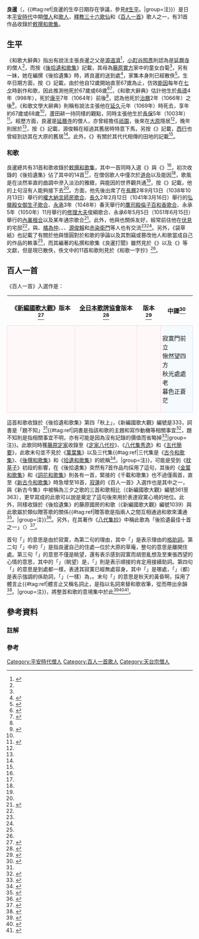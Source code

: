 {{歌人
|名稱 = 良暹
|圖片名稱 = Hyakuninisshu_070.jpg
|圖片大小 = 250px
|圖片說明 = 良暹法師<br>《[[百人一首|百人一首]]》[[歌牌|歌牌]]
|稱號 = [[釋教三十六歌仙|釋教三十六歌仙]]<br>《百人一首》歌人<br>《[[時代不同歌合|時代不同歌合]]》歌人
|時代 = [[平安時代|平安時代]]
|出生日期 = [[長德|長德]]4年（998年）或於[[長保|長保]]5年（1003年）
|逝世日期 = [[康平_(日本)|康平]]7年（1064年）前後或[[延久|延久]]元年（1069年）
|假名 = りょうぜん
|羅馬字 = Ryōzen
|本姓 = 
|家系 = 
|別名 = 
|位階 = 
|官位 = 
|歌風 = 
|敕撰歌 = 31首
|初次收錄 = 《[[後拾遺和歌集|後拾遺和歌集]]》
|歌合 = [[權大納言師房歌合|權大納言師房歌合]]<br>[[弘徽殿女御生子歌合|弘徽殿女御生子歌合]]<br>[[鷹司殿倫子百和香歌合|鷹司殿倫子百和香歌合]]<br>[[內裏根合|內裏根合]]
|編著 = 《良暹打聞》
|家集 = 
|父親 = 
|母親 = 白菊
|夫 = 
|兄弟 = 
|姐妹 = 
|子 = 
|女 =
|親戚 = 
}}

'''良暹'''（{{jpn|j=良暹|hg=りょうぜん|rm=Ryōzen|f=y}}，{{bd|998年||1060年代||catIdx=Ryōzen}}{{#tag:ref|良暹的生卒日期存在爭議，參見[[#生平|#生平]]。|group=注}}）是日本[[平安時代|平安時代]]中期[[僧伽|僧人]]和[[歌人|歌人]]，[[釋教三十六歌仙|釋教三十六歌仙]]和《[[百人一首|百人一首]]》歌人之一，有31首作品收錄於[[敕撰和歌集|敕撰和歌集]]。

== 生平 ==
《和歌大辭典》指出有說法主張良暹之父是[[源道濟|源道濟]]<ref name="和歌">{{cite book|editor=犬養廉、{{Link-ja|井上宗雄}}、{{Link-ja|大久保正}}、小野寬、{{Link-ja|田中裕}}、{{Link-ja|橋本不美男}}、{{Link-ja|藤平春男}} |author=藤田百合子 |language=ja |script-title=ja:和歌大辞典 |script-chapter=ja:良暹・良暹打聞 |date=1986-03-20 |publisher={{Link-ja|明治書院}} |isbn=4-625-40029-5 |pages=284、794-795}}</ref>，[[小町谷照彥|小町谷照彥]]則認為是[[延曆寺|延曆寺]]的僧人<ref name="小町谷"/>，而按《[[後拾遺和歌集|後拾遺和歌集]]》{{Link-ja|勘物}}記載，其母為[[藤原實方|藤原實方]]家中的童女白菊<ref name="岩波6"/>，另有一妹，她在{{Link-ja|藤原通俊}}編撰《後拾遺集》時，將良暹的{{Link-ja|家集}}送到{{Link-ja|藤原宗子|藤原宗子|二條太皇太后宮大貳}}處<ref name="和文">{{cite book|author={{Link-ja|有吉保}} |language=ja |script-title=ja:和歌文学辞典 |script-chapter=ja:良暹 |date=1982-05-25 |publisher={{Link-ja|櫻楓|おうふう|櫻楓社}} |id={{NCID|BN00369505}} |pages=688-689}}</ref>，家集本身則已經散佚<ref name="Koto">{{Kotobank|良暹}}</ref>。生卒日期方面，按《{{Link-ja|藤原宗子|藤原宗子|二條太皇太后宮大貳集}}》記載，由於他自12歲開始直至67歲為止，仿效[[能因|能因]]每年在[[七夕|七夕]]時創作和歌，因此推測他死於67歲或68歲<ref name="岩波6">{{cite book|author={{Link-ja|稻賀敬二|稲賀敬二}} |language=ja |script-title=ja:日本古典文学大辞典 |script-chapter=ja:良暹 |volume=6 |date=1985-02-20 |publisher=[[岩波書店|岩波書店]] |isbn= 978-4-000-80066-2 |pages=241}}</ref><ref name="和辭">{{cite book|editor=《和歌文学大辭典》編集委員會 |author={{Link-ja|武田早苗}} |language=ja |script-title=ja:和歌文学大辞典 |script-chapter=ja:良暹 |edition={{lang|ja|日本文学Web図書館}} |date=2014-12 |publisher=古典圖書館 |isbn=978-490-447001-5}}</ref>，《和歌大辭典》估計他生於[[長德|長德]]4年（998年），死於[[康平_(日本)|康平]]7年（1064年）前後<ref name="和歌"/>，{{Link-ja|稻賀敬二|稲賀敬二}}認為他死於[[治曆|治曆]]2年（1066年）之後<ref>{{cite book|author=安田純生 |chapter-url=https://osaka-shoin.repo.nii.ac.jp/?action=repository_uri&item_id=1297&file_id=18&file_no=1 |language=ja |script-title=ja:樟蔭国文学 |script-chapter=ja:良暹法師について |volume=15 |date=1977-10-08 |publisher={{Link-ja|大阪樟蔭女子大學|大阪樟蔭女子大学}}学芸学部 |id={{NAID|110000229829}}}}</ref>，《和歌文學大辭典》則稱有說法主張他在[[延久|延久]]元年（1069年）時死去，享年約67歲或68歲<ref name="和辭"/>，蘆田耕一持同樣的觀點，同時主張他生於[[長保|長保]]5年（1003年）<ref>{{cite book|author=蘆田耕一 |chapter-url=https://ir.lib.shimane-u.ac.jp/files/static/img/publisher.gif |language=ja |script-title=ja:島大国文 |script-chapter=ja:藤原清輔の妻と子 : 『袋草紙』『和歌一字抄』と関わって |volume=35 |date=2015-03-20 |publisher=[[島根大學|島大]]國文會 |id={{NAID|110009890438}} |pages=57}}</ref>。經歷方面，良暹是[[延曆寺|延曆寺]]的僧人，亦曾經擔任[[八坂神社|祇園]]{{Link-ja|別當|別当}}，後來在[[大原_(京都市)|大原]]隱居<ref name="Koto"/>，晚年則居於{{Link-ja|雲林院}}<ref name="和文"/>，按《{{Link-ja|袋草紙}}》記載，源俊賴在經過其舊居時特意下馬，另按《{{Link-ja|山家集}}》記載，[[西行|西行]]也曾經到訪其在大原的舊居<ref name="和辭"/>。此外，《{{Link-ja|東寺文書|東寺文書|東寺百合文書}}》有關於其代代相傳的田地的記載<ref name="岩波6"/>。

=== 和歌 ===
良暹總共有31首和歌收錄於[[敕撰和歌集|敕撰和歌集]]，其中一首同時入選《{{Link-ja|千載和歌集}}》與《{{Link-ja|新後拾遺和歌集}}》<ref name="和歌"/>，初次收錄的《後拾遺集》佔了其中的14首<ref name="岩波6"/>，在僧侶歌人中僅次於[[道命|道命]]以及能因<ref name="和歌"/>，歌風是在淡然率直的曲調中滲入淡泊的雅緻，與能因的世界觀共通<ref name="和文"/>，按《{{Link-ja|俊賴髓腦|俊頼髄脳}}》記載，他的上句沒有人能夠接下去<ref name="和歌"/>。{{Link-ja|歌合}}方面，他先後出席了在[[長曆|長曆]]2年9月13日（1038年10月13日）舉行的[[權大納言師房歌合|權大納言師房歌合]]、[[長久_(日本)|長久]]2年2月12日（1041年3月16日）舉行的[[弘徽殿女御生子歌合|弘徽殿女御生子歌合]]、[[永承|永承]]3年（1048年）春天舉行的[[鷹司殿倫子百和香歌合|鷹司殿倫子百和香歌合]]、永承5年（1050年）11月舉行的[[修理職|修理大夫]]俊綱歌合、永承6年5月5日（1051年6月15日）舉行的[[內裏根合|內裏根合]]以及某年通宗歌合<ref name="歌合3">{{cite book |editor={{Link-ja|萩谷朴}} |language=ja |script-title=ja:平安朝歌合大成 |volume=3 |edition=赤堤居私家版 |date=1959-04-20 |publisher=萩谷朴 |id={{NCID|BN0630814X}} |pages=816、842-843、876、959-960、972、1243}}</ref>。此外，他與{{Link-ja|橘俊綱}}也關係友好，經常前往他在[[伏見區|伏見]]的宅邸<ref name="和歌"/>，與{{Link-ja|津守國基|津守国基}}、[[橘為仲|橘為仲]]、{{Link-ja|素意}}、{{Link-ja|源經賴|源経頼}}、[[源俊賴|源俊賴]]和[[赤染衛門|赤染衛門]]等人也有交流<ref name="和文"/><ref name="和辭"/>。另外，《袋草紙》也記載了有關於他與懷圓對於和歌的爭論以及其剽竊或篡改他人和歌當成自己的作品的軼事<ref name="岩波6"/>，而其編著的私撰和歌集《良暹打聞》雖然見於《{{Link-ja|上覺|上覚|和歌色葉}}》以及《{{Link-ja|古來風體抄|古来風体抄}}》等文獻，但是現已散佚，佚文中的11首和歌則見於《和歌一字抄》<ref name="和歌"/>。

== 百人一首 ==
{{gallery2
| align        = center
|File:小倉百人一首 70 良暹法師.jpg|{{center|《小倉百人一首》<br>良暹法師<br>[[菱川師宣|菱川師宣]][[繪本|繪本]]}}
|File:Ogura nazorae hyakunin isshu (Ogura Imitation of the Hundred Poets) (BM 2008,3037.09901 73).jpg|{{center|《小倉擬百人一首》<br>良暹法師 石留武助 妹於花<br>[[歌川國貞|歌川國貞]]的[[浮世繪|浮世繪]]}}
|File:No 70. Ryozen Hoshi (BM 1906,1220,0.1213).jpg|{{center|《百人一首內 良暹法師》<br>[[歌川國芳|歌川國芳]]的浮世繪}}
}}
《百人一首》入選作是：
{| align=center cellspacing=5
! 《[[國歌大觀|新編國歌大觀]]》版本<ref name="國歌1">{{cite book|author= |language=ja |script-title=ja:新編国歌大観 |script-chapter=ja:勅撰集編 |work=[[國歌大觀|新編國歌大觀]] |volume=1 |date=1983-02-08 |publisher=[[角川書店|角川書店]] |isbn=4-040-20112-4 |pages=116}}</ref>
! [[全日本歌牌協會|全日本歌牌協會]]版本<ref>{{cite web |url=https://www.karuta.or.jp/kitei/20200425-dokushu-text.pdf |language=ja |script-title=ja:競技かるた読手テキスト（抜粋） |publisher=[[全日本歌牌協會|全日本歌牌協會]] |accessdate=2021-02-08}}</ref>
! {{Link-ja|嵯峨嵐山文華館}}版本<ref>{{cite web |url=http://www.samac.jp/search/poems_detail.php?id=70 |language=ja |script-title=ja:小倉百人一首の全首を見る |publisher={{Link-ja|嵯峨嵐山文華館}} |accessdate=2021-02-08}}</ref>
! 中譯<ref>{{cite book|author=劉德潤 |language=zh-cn |title=小仓百人一首：日本古典和歌赏析 |orig-year=2007-06 |date=2019-12 |publisher=[[外語教學與研究出版社|外語教學與研究出版社]] |isbn=978-7-5600-6675-2 |pages=218}}</ref>
|-
| style="border:1px solid #FFD1D1; background-color:#FFF8F8; padding:5px"|{{lang|ja|さびしさに<br>やどをたちいでて<br>ながむれば<br>いづくもおなじ<br>あきのゆふぐれ}}
| style="border:1px solid #FFD1D1; background-color:#FFF8F8; padding:5px"|{{lang|ja|さびしさに<br>宿をたち{{Ruby|出|い}}でて<br>ながむれば<br>いづこもおなじ<br>秋の夕ぐれ}}
| style="border:1px solid #FFD1D1; background-color:#FFF8F8; padding:5px"|{{lang|ja|さびしさに<br>宿をたち出でて<br>ながむれば<br>いづこも同じ<br>秋の夕暮れ}}
| style="border:1px solid #CEDFF2; background-color:#F5FAFF; padding:5px"|寂寞門前立<br>愀然望四方<br>秋光處處老<br>暮色正蒼茫
|}

這首和歌收錄於《後拾遺和歌集》第四「秋上」，《新編國歌大觀》編號是333，詞書是「題不知」<ref name="國歌1"/>{{#tag:ref|詞書是指該和歌的主題和寫作動機等相關事宜<ref>{{Kotobank|詞書}}</ref>，題不知則是指相關事宜不明，亦有可能是因為沒有記錄的價值而省略掉<ref>{{Kotobank|題不知}}</ref>|group=注}}。此歌同時獲[[藤原定家|藤原定家]]收錄至《[[定家八代抄|定家八代抄]]》、《[[八代集秀逸|八代集秀逸]]》和《[[五代簡要|五代簡要]]》，此歌末句並不見於《[[萬葉集|萬葉集]]》以及三代集{{#tag:ref|三代集是《[[古今和歌集|古今和歌集]]》、《[[後撰和歌集|後撰和歌集]]》和《[[拾遺和歌集|拾遺和歌集]]》的統稱<ref>{{Kotobank|三代集}}</ref>。|group=注}}，可能是受到《[[枕草子|枕草子]]》初段的影響，在《後拾遺集》突然有7首作品均採用了這句，其後的《[[金葉和歌集|金葉和歌集]]》和《[[詞花和歌集|詞花和歌集]]》則各有一首，緊接的《千載和歌集》也不過僅兩首，直至《[[新古今和歌集|新古今和歌集]]》時急增至16首，[[寂蓮|寂蓮]]的《百人一首》入選作也是其中之一，與《新古今集》中被稱為三夕之歌的三首和歌相比（《新編國歌大觀》編號361至363），更早寫成的此歌可以說是奠定了這句後來用於表達寂寞心境的地位。此外，同樣收錄於《後拾遺集》的藤原國房的和歌（《新編國歌大觀》編號1039）與此歌屬於類似贈答歌的關係{{#tag:ref|贈答歌是指兩人之間互相通過和歌來溝通<ref>{{Kotobank|贈答歌}}</ref>。|group=注}}<ref>{{cite book|author={{Link-ja|吉海直人}} |language=ja |script-title=ja:百人一首で読み解く平安時代 |series=角川選書 |volume=516 |date=2012-11-25 |publisher=[[角川學藝出版|角川學藝出版]] |isbn=978-4-04-703516-4 |pages=199-200}}</ref>。另外，{{Link-ja|北村季吟}}在其著作《[[八代集抄|八代集抄]]》中稱此歌為「後拾遺最佳十首之一」（{{lang|ja|後拾遺秀歌十首の内也}}）<ref>{{cite book|editor=井上宗雄、{{Link-ja|武川忠一}} |author=大岡賢典 |language=ja |script-title=ja:新編和歌の解釈と鑑賞事典 |script-chapter=ja:良暹 |date=1999-09-30 |publisher={{Link-ja|笠間書院}} |isbn=4-305-70190-1 |pages=338-339}}</ref>。

首句「{{lang|ja|さびしさに}}」的意思是由於寂寞，為第二句的理由，其中「{{lang|ja|[[に|に]]}}」是表示理由的[[日語助詞|格助詞]]。第二句「{{lang|ja|やどをたちいでて}}」中的「{{lang|ja|やど}}」是指良暹自己的住處—位於大原的草庵，整句的意思是離開住處。第三句「{{lang|ja|ながむれば}}」的意思不僅是眺望，還有表示感到寂寞而胡思亂想及至東張西望的心情的意思，其中的「{{lang|ja|ながむ}}」（眺望）是{{Link-ja|已然形}}，「{{lang|ja|[[ば|ば]]}}」則是表示順接的肯定用接續助詞。第四句「{{lang|ja|いづくもおなじ}}」的意思是到處都一樣，表達其寂寞已經無處容身，其中「{{lang|ja|いづく}}」是哪處，「{{lang|ja|[[も|も]]}}」（都）是表示強調的係助詞，「{{lang|ja|おなじ}}」（一樣）為{{Link-ja|終止形}}，{{Link-ja|句切|句切れ|四句切}}。末句「{{lang|ja|あきのゆふぐれ}}」的意思是秋天的黃昏啊，採用了體言止{{#tag:ref|體言止又稱名詞止，是指以名詞來替和歌收筆，從而帶出余韻<ref>{{Kotobank|体言止}}</ref>。|group=注}}，將整首和歌的意境集中於此<ref name="小町谷">{{cite book|author=[[小町谷照彥|小町谷照彥]] |language=ja |script-title=ja:標準 小倉百人一首 : わかりやすい解説・文法詳説・設問付 |orig-year=1994-09-20 |date=2013 |publisher=文英堂 |isbn=4-578-00364-7 |pages=78}}</ref><ref>{{cite book|editor=有吉保 |language=ja |script-title=ja:百人一首 |series={{Link-ja|講談社學術文庫|講談社学術文庫}} |volume=614 |orig-year=1973-11-10 |date=1986-02-05 |publisher=[[講談社|講談社]] |isbn=4-061-58614-9 |pages=292-293}}</ref><ref>{{cite book|author={{Link-ja|鈴木日出男}} |language=ja |script-title=ja:百人一首 |series={{Link-ja|筑摩文庫|ちくま文庫|-{筑}-摩文庫}} |volume={{lang|ja|に-1-1}} |date=1990-12-15 |publisher=[[筑摩書房|-{筑}-摩書房]] |isbn=4-480-02510-3 |pages=150-151}}</ref>。

== 參考資料 ==
=== 註解 ===
{{Commons category|Ryōzen}}
{{Reflist|group="注"}}
=== 參考 ===
{{reflist|30em}}

{{百人一首}}
{{時代不同歌合}}

{{DEFAULTSORT:Ryōzen}}
[[Category:平安時代僧人|Category:平安時代僧人]]
[[Category:百人一首歌人|Category:百人一首歌人]]
[[Category:天台宗僧人|Category:天台宗僧人]]